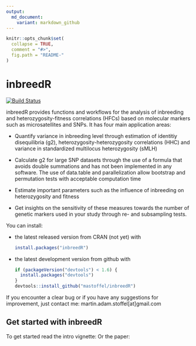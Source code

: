 ```yaml
---
output:
  md_document:
    variant: markdown_github
---
```


<!-- README.md is generated from README.Rmd. Please edit that file -->

```r
knitr::opts_chunk$set(
  collapse = TRUE,
  comment = "#>",
  fig.path = "README-"
)
```

# inbreedR

[![Build Status](https://travis-ci.org/mastoffel/inbreedR)](https://travis-ci.org/mastoffel/inbreedR)

inbreedR provides functions and workflows for the analysis of inbreeding and heterozygosity-fitness correlations (HFCs) based on molecular markers such as microsatellites and SNPs. It has four main application areas:

* Quantify variance in inbreeding level through estimation of identitiy disequilibria (g2), 
  heterozygosity-heterozygosity correlations (HHC) and variance in standardized multilocus heterozygosity (sMLH)

* Calculate g2 for large SNP datasets through the use of a formula that avoids double summations and 
  has not been implemented in any software. The use of data.table and parallelization allow bootstrap
  and permutation tests with acceptable computation time
  
* Estimate important parameters such as the influence of inbreeding on heterozygosity and fitness

* Get insights on the sensitivity of these measures towards the number of genetic markers used in your
  study through re- and subsampling tests.

You can install:

* the latest released version from CRAN (not yet) with

    ```R
    install.packages("inbreedR")
    ````

* the latest development version from github with

    ```R
    if (packageVersion("devtools") < 1.6) {
      install.packages("devtools")
    }
    devtools::install_github("mastoffel/inbreedR")
    ```


If you encounter a clear bug or if you have any suggestions for improvement, just contact me: 
martin.adam.stoffel[at]gmail.com

## Get started with inbreedR

To get started read the intro vignette:
Or the paper:

